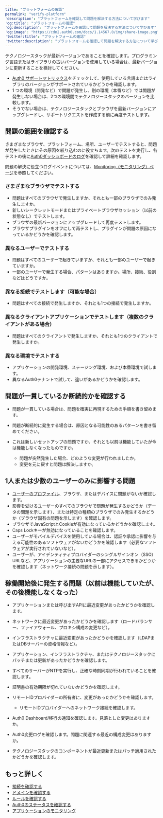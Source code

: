 ```yaml
---
title: "プラットフォームの確認"
permalink: "verify-platform"
'description': "プラットフォームを確認して問題を解決する方法について学びます"
'og:title': "プラットフォームの確認"
'og:description': "プラットフォームを確認して問題を解決する方法について学びます"
'og:image': "https://cdn2.auth0.com/docs/1.14567.0/img/share-image.png"
'twitter:title': "プラットフォームの確認"
'twitter:description': "プラットフォームを確認して問題を解決する方法について学びます"
---
```


テクノロジースタックが最新バージョンであることを確認します。プログラミング言語またはライブラリの古いバージョンを使用している場合は、最新バージョンに更新することを検討してください。

* [Auth0 サポートマトリックス](/ja-jp/troubleshoot/customer-support/product-support-matrix)をチェックして、使用している言語またはライブラリのバージョンがサポートされているかどうかを確認します。
* 1 つの環境（開発など）で問題が発生し、別の環境（本番など）では問題が発生しない場合は、2つの環境間でテクノロジースタックのバージョンを比較します。
* そうでない場合は、テクノロジースタックとブラウザを最新バージョンにアップグレードし、サポートリクエストを作成する前に再度テストします。

## 問題の範囲を確認する

さまざまなブラウザ、プラットフォーム、場所、ユーザーでテストすると、問題が発生したときにその原因を絞り込むのに役立ちます。次のテストを実行し、各テストの後に[Auth0ダッシュボードのログ](https://manage.auth0.com/#/logs)を確認して詳細を確認します。

<Callout icon="file-lines" color="#0EA5E9" iconType="regular">

問題の解決に役立つログイベントについては、[Monitoring（モニタリング）ページ](/ja-jp/deploy-monitor/monitor)を参照してください。

</Callout>

### さまざまなブラウザでテストする

* 問題はすべてのブラウザで発生しますか、それとも一部のブラウザでのみ発生しますか。
* 新しいシークレットモードまたはプライベートブラウザセッション（以前の状態なし）でテストします。
* ブラウザの最新バージョンにアップグレードして再度テストします。
* ブラウザプラグインをオフにして再テストし、プラグインが問題の原因になっているかどうかを確認します。

### 異なるユーザーでテストする

* 問題はすべてのユーザーで起きていますか、それとも一部のユーザーで起きていますか。
* 一部のユーザーで発生する場合、パターンはありますか。場所、接続、役割などはどうですか。

### 異なる接続でテストします（可能な場合）

* 問題はすべての接続で発生しますか、それとも1つの接続で発生しますか。

### 異なるクライアントアプリケーションでテストします（複数のクライアントがある場合）

* 問題はすべてのクライアントで発生しますか、それとも1つのクライアントで発生しますか。

### 異なる環境でテストする

* アプリケーションの開発環境、ステージング環境、および本番環境で試します。
* 異なるAuth0テナントで試して、違いがあるかどうかを確認します。

## 問題が一貫しているか断続的かを確認する

* 問題が一貫している場合は、問題を確実に再現するための手順を書き留めます。
* 問題が断続的に発生する場合は、原因となる可能性のあるパターンを書き留めてください。
* これは新しいセットアップの問題ですか、それとも以前は機能していたが今は機能しなくなったものですか。

  + 問題が突然発生した場合、どのような変更が行われましたか。
  + 変更を元に戻すと問題は解決しますか。

## 1人または少数のユーザーのみに影響する問題

* [ユーザーのプロファイル](/ja-jp/troubleshoot/authentication-issues/check-user-profiles)、ブラウザ、またはデバイスに問題がないか確認します。
* 影響を受けるユーザーのすべてのブラウザで問題が発生するかどうか（データの問題を示します）、または特定の種類のブラウザでのみ発生するかどうか（ブラウザ固有の問題を示します）を確認します。
* ブラウザでJavaScriptとCookieが有効になっているかどうかを確認します。
* Caps Lockキーが無効になっていることを確認します。
* ユーザーがモバイルデバイスを使用している場合は、認証や承認に影響を与える可能性のあるソフトウェアがないかどうかを確認します（必要なソフトウェアが実行されていないなど）。
* ユーザーが、アイデンティティプロバイダーのシングルサインオン（<Tooltip data-tooltip-id="react-containers-DefinitionTooltip-0" href="/ja-jp/glossary?term=single-sign-on" tip="シングルサインオン（SSO）: ユーザーが1つのアプリケーションにログインした後、そのユーザーを他のアプリケーションに自動的にログインさせるサービス。" cta="用語集の表示">SSO</Tooltip>）URLなど、アプリケーションの主要なURLの一部にアクセスできるかどうかを確認します（ネットワーク接続の問題を示します）。

## 稼働開始後に発生する問題（以前は機能していたが、その後機能しなくなった）

* アプリケーションまたは呼び出すAPIに最近変更があったかどうかを確認します。
* ネットワークに最近変更があったかどうかを確認します（ロードバランサー、ファイアウォール、プロキシ構成の変更など）。
* インフラストラクチャに最近変更があったかどうかを確認します（LDAPまたはDBサーバーの資格情報など）。
* アプリケーション、インフラストラクチャ、またはテクノロジースタックにパッチまたは更新があったかどうかを確認します。
* すべてのサーバーがNTPを実行し、正確な時刻同期が行われていることを確認します。
* 証明書の有効期限が切れていないかどうかを確認します。
* リモートIDプロバイダーの所有者に、変更があったかどうかを確認します。

  + リモートIDプロバイダーへのネットワーク接続を確認します。
* <Tooltip data-tooltip-id="react-containers-DefinitionTooltip-0" href="/ja-jp/glossary?term=auth0-dashboard" tip="Auth0 Dashboard: サービスを構成するためのAuth0の主製品。" cta="用語集の表示">Auth0 Dashboard</Tooltip>/移行の通知を確認します。見落とした変更はありますか。
* Auth0変更ログを確認します。問題に関連する最近の構成変更はありますか。
* テクノロジースタックのコンポーネントが最近更新またはパッチ適用されたかどうかを確認します。

## もっと詳しく

* [接続を確認する](/ja-jp/troubleshoot/basic-issues/verify-connections)
* [ドメインを確認する](/ja-jp/troubleshoot/basic-issues/verify-domain)
* [ルールを確認する](/ja-jp/troubleshoot/basic-issues/verify-rules)
* [Auth0のステータスを確認する](/ja-jp/deploy-monitor/monitor/check-auth0-status)
* [アプリケーションのモニタリング](/ja-jp/deploy-monitor/monitor/monitor-applications)